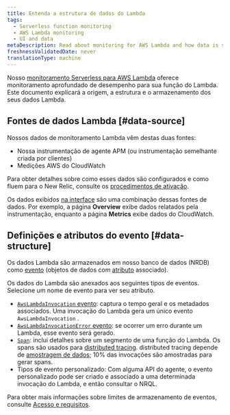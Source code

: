 ```yaml
---
title: Entenda a estrutura de dados do Lambda
tags:
  - Serverless function monitoring
  - AWS Lambda monitoring
  - UI and data
metaDescription: Read about monitoring for AWS Lambda and how data is structured and stored.
freshnessValidatedDate: never
translationType: machine
---
```


Nosso [monitoramento Serverless para AWS Lambda](/docs/introduction-new-relic-monitoring-aws-lambda) oferece monitoramento aprofundado de desempenho para sua função do Lambda. Este documento explicará a origem, a estrutura e o armazenamento dos seus dados Lambda.

## Fontes de dados Lambda [#data-source]

Nossos dados de monitoramento Lambda vêm destas duas fontes:

* Nossa instrumentação de agente APM (ou instrumentação semelhante criada por clientes)
* Medições AWS do CloudWatch

Para obter detalhes sobre como esses dados são configurados e como fluem para o New Relic, consulte os [procedimentos de ativação](/docs/install-enable-new-relics-monitoring-aws-lambda).

Os dados exibidos [na interface](/docs/lambda-monitoring-ui) são uma combinação dessas fontes de dados. Por exemplo, a página <DNT>**Overview**</DNT> exibe dados relatados pela instrumentação, enquanto a página <DNT>**Metrics**</DNT> exibe dados do CloudWatch.

## Definições e atributos do evento [#data-structure]

Os dados Lambda são armazenados em nosso banco de dados (NRDB) como [evento](/docs/using-new-relic/welcome-new-relic/getting-started/glossary#event) (objetos de dados com [atributo](/docs/using-new-relic/welcome-new-relic/getting-started/glossary#attribute) associado).

Os dados do Lambda são anexados aos seguintes tipos de eventos. Selecione um nome de evento para ver seu atributo.

* [`AwsLambdaInvocation` evento](/attribute-dictionary/?event=AwsLambdaInvocation): captura o tempo geral e os metadados associados. Uma invocação do Lambda gera um único evento `AwsLambdaInvocation` .
* [`AwsLambdaInvocationError` evento](/attribute-dictionary/?event=AwsLambdaInvocationError): se ocorrer um erro durante um Lambda, esse evento será gerado.
* [`Span`](/attribute-dictionary/?event=Span): inclui detalhes sobre um segmento de uma função do Lambda. Os spans são usados para [distributed tracing](/docs/apm/distributed-tracing/getting-started/introduction-distributed-tracing). distributed tracing depende de [amostragem de dados](/docs/apm/distributed-tracing/getting-started/how-new-relic-distributed-tracing-works#sampling); 10% das invocações são amostradas para gerar spans.
* Tipos de evento personalizado: Com alguma API do agente, o evento personalizado pode ser criado e associado a uma determinada invocação do Lambda, e então consultar o NRQL.

Para obter mais informações sobre limites de armazenamento de eventos, consulte [Acesso e requisitos](/docs/introduction-new-relic-monitoring-aws-lambda#requirements).